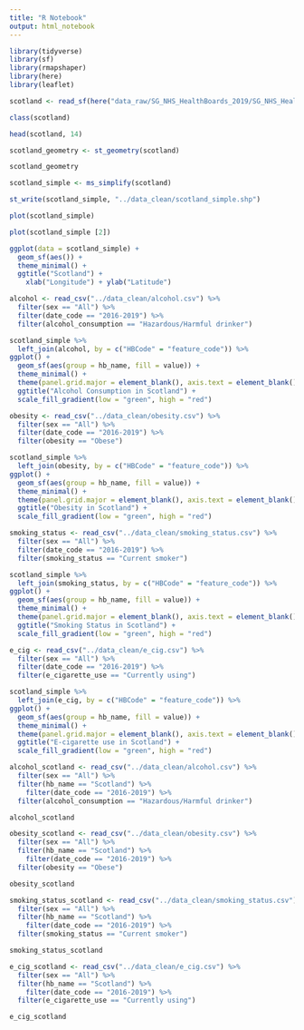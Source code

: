 ```yaml
---
title: "R Notebook"
output: html_notebook
---
```


```r
library(tidyverse)
library(sf)
library(rmapshaper)
library(here)
library(leaflet)
```

```r
scotland <- read_sf(here("data_raw/SG_NHS_HealthBoards_2019/SG_NHS_HealthBoards_2019.shp"))
```

```r
class(scotland)
```

```r
head(scotland, 14)
```

```r
scotland_geometry <- st_geometry(scotland)

scotland_geometry
```

```r
scotland_simple <- ms_simplify(scotland)

st_write(scotland_simple, "../data_clean/scotland_simple.shp")
```

```r
plot(scotland_simple)
```

```r
plot(scotland_simple [2])
```

```r
ggplot(data = scotland_simple) +
  geom_sf(aes()) +
  theme_minimal() +
  ggtitle("Scotland") + 
    xlab("Longitude") + ylab("Latitude")
```

```r
alcohol <- read_csv("../data_clean/alcohol.csv") %>% 
  filter(sex == "All") %>% 
  filter(date_code == "2016-2019") %>% 
  filter(alcohol_consumption == "Hazardous/Harmful drinker")

scotland_simple %>% 
  left_join(alcohol, by = c("HBCode" = "feature_code")) %>% 
ggplot() +
  geom_sf(aes(group = hb_name, fill = value)) +
  theme_minimal() +
  theme(panel.grid.major = element_blank(), axis.text = element_blank()) +
  ggtitle("Alcohol Consumption in Scotland") + 
  scale_fill_gradient(low = "green", high = "red")
```

```r
obesity <- read_csv("../data_clean/obesity.csv") %>% 
  filter(sex == "All") %>% 
  filter(date_code == "2016-2019") %>% 
  filter(obesity == "Obese")

scotland_simple %>% 
  left_join(obesity, by = c("HBCode" = "feature_code")) %>% 
ggplot() +
  geom_sf(aes(group = hb_name, fill = value)) +
  theme_minimal() +
  theme(panel.grid.major = element_blank(), axis.text = element_blank()) +
  ggtitle("Obesity in Scotland") + 
  scale_fill_gradient(low = "green", high = "red")
```

```r
smoking_status <- read_csv("../data_clean/smoking_status.csv") %>% 
  filter(sex == "All") %>% 
  filter(date_code == "2016-2019") %>% 
  filter(smoking_status == "Current smoker")

scotland_simple %>% 
  left_join(smoking_status, by = c("HBCode" = "feature_code")) %>% 
ggplot() +
  geom_sf(aes(group = hb_name, fill = value)) +
  theme_minimal() +
  theme(panel.grid.major = element_blank(), axis.text = element_blank()) +
  ggtitle("Smoking Status in Scotland") + 
  scale_fill_gradient(low = "green", high = "red")
```

```r
e_cig <- read_csv("../data_clean/e_cig.csv") %>% 
  filter(sex == "All") %>% 
  filter(date_code == "2016-2019") %>% 
  filter(e_cigarette_use == "Currently using")

scotland_simple %>% 
  left_join(e_cig, by = c("HBCode" = "feature_code")) %>% 
ggplot() +
  geom_sf(aes(group = hb_name, fill = value)) +
  theme_minimal() +
  theme(panel.grid.major = element_blank(), axis.text = element_blank()) +
  ggtitle("E-cigarette use in Scotland") + 
  scale_fill_gradient(low = "green", high = "red")
```

```r
alcohol_scotland <- read_csv("../data_clean/alcohol.csv") %>% 
  filter(sex == "All") %>% 
  filter(hb_name == "Scotland") %>% 
    filter(date_code == "2016-2019") %>% 
  filter(alcohol_consumption == "Hazardous/Harmful drinker")

alcohol_scotland
```

```r
obesity_scotland <- read_csv("../data_clean/obesity.csv") %>% 
  filter(sex == "All") %>% 
  filter(hb_name == "Scotland") %>% 
    filter(date_code == "2016-2019") %>% 
  filter(obesity == "Obese")

obesity_scotland
```

```r
smoking_status_scotland <- read_csv("../data_clean/smoking_status.csv") %>% 
  filter(sex == "All") %>% 
  filter(hb_name == "Scotland") %>% 
    filter(date_code == "2016-2019") %>% 
  filter(smoking_status == "Current smoker")

smoking_status_scotland
```

```r
e_cig_scotland <- read_csv("../data_clean/e_cig.csv") %>% 
  filter(sex == "All") %>% 
  filter(hb_name == "Scotland") %>% 
    filter(date_code == "2016-2019") %>% 
  filter(e_cigarette_use == "Currently using")

e_cig_scotland
```

